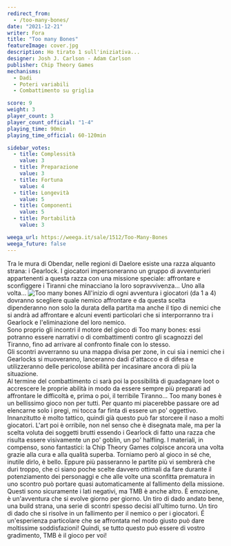 ```yaml
---
redirect_from:
  - /too-many-bones/
date: "2021-12-21"
writer: Fora
title: "Too many Bones"
featureImage: cover.jpg
description: Ho tirato 1 sull'iniziativa...
designer: Josh J. Carlson - Adam Carlson
publisher: Chip Theory Games
mechanisms:
  - Dadi
  - Poteri variabili
  - Combattimento su griglia

score: 9
weight: 3
player_count: 3
player_count_official: "1-4"
playing_time: 90min
playing_time_official: 60-120min

sidebar_votes:
  - title: Complessità
    value: 3
  - title: Preparazione
    value: 3
  - title: Fortuna
    value: 4
  - title: Longevità
    value: 5
  - title: Componenti
    value: 5
  - title: Portabilità
    value: 3

weega_url: https://weega.it/sale/1512/Too-Many-Bones
weega_future: false
---
```


<Setting>
  Tra le mura di Obendar, nelle regioni di Daelore esiste una razza alquanto
  strana: i Gearlock. I giocatori impersoneranno un gruppo di avventurieri
  appartenenti a questa razza con una missione speciale: affrontare e
  sconfiggere i Tiranni che minacciano la loro sopravvivenza… Uno alla volta...
</Setting>

<img src="./game1.jpg" alt="Too many bones" />

<Rules>
  All'inizio di ogni avventura i giocatori (da 1 a 4) dovranno scegliere quale
  nemico affrontare e da questa scelta dipenderanno non solo la durata della
  partita ma anche il tipo di nemici che si andrà ad affrontare e alcuni eventi
  particolari che si interporranno tra i Gearlock e l'eliminazione del loro
  nemico. <br />
  Sono proprio gli incontri il motore del gioco di Too many bones: essi potranno
  essere narrativi o di combattimenti contro gli scagnozzi del Tiranno, fino ad arrivare
  al confronto finale con lo stesso. <br />
  Gli scontri avverranno su una mappa divisa per zone, in cui sia i nemici che i
  Gearlocks si muoveranno, lanceranno dadi d'attacco e di difesa e utilizzeranno
  delle pericolose abilità per incasinare ancora di più la situazione. <br />
  Al termine del combattimento ci sarà poi la possibilità di guadagnare loot o accrescere
  le proprie abilità in modo da essere sempre più preparati ad affrontare le difficoltà
  e, prima o poi, il terribile Tiranno...
</Rules>

<Feedback>
  Too many bones è un bellissimo gioco non per tutti. Per quanto mi piacerebbe
  passare ore ad elencarne solo i pregi, mi tocca far finta di essere un po'
  oggettivo. Innanzitutto è molto tattico, quindi già questo può far storcere il
  naso a molti giocatori. L'art poi è orribile, non nel senso che è disegnata
  male, ma per la scelta voluta dei soggetti brutti essendo i Gearlock di fatto
  una razza che risulta essere visivamente un po' goblin, un po' halfling. I
  materiali, in compenso, sono fantastici: la Chip Theory Games colpisce ancora
  una volta grazie alla cura e alla qualità superba. Torniamo però al gioco in
  sé che, inutile dirlo, è bello. Eppure più passeranno le partite più vi
  sembrerà che duri troppo, che ci siano poche scelte davvero ottimali da fare
  durante il potenziamento dei personaggi e che alle volte una sconfitta
  prematura in uno scontro può portare quasi automaticamente al fallimento della
  missione. Questi sono sicuramente i lati negativi, ma TMB è anche altro. È
  emozione, è un'avventura che si evolve giorno per giorno. Un tiro di dado
  andato bene, una build strana, una serie di scontri spesso decisi all'ultimo
  turno. Un tiro di dado che si risolve in un fallimento per il nemico o per i
  giocatori. É un'esperienza particolare che se affrontata nel modo giusto può
  dare moltissime soddisfazioni! Quindi, se tutto questo può essere di vostro
  gradimento, TMB è il gioco per voi!
</Feedback>

<Instagram id="CXvkb8GgNqF" />
